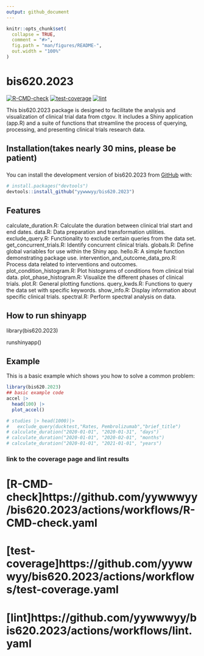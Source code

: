 ```yaml
---
output: github_document
---
```


<!-- README.md is generated from README.Rmd. Please edit that file -->

```r
knitr::opts_chunk$set(
  collapse = TRUE,
  comment = "#>",
  fig.path = "man/figures/README-",
  out.width = "100%"
)
```

# bis620.2023

<!-- badges: start -->
[![R-CMD-check](https://github.com/yywwwyy/bis620.2023/actions/workflows/R-CMD-check.yaml/badge.svg)](https://github.com/yywwwyy/bis620.2023/actions/workflows/R-CMD-check.yaml)
[![test-coverage](https://github.com/yywwwyy/bis620.2023/actions/workflows/test-coverage.yaml/badge.svg)](https://github.com/yywwwyy/bis620.2023/actions/workflows/test-coverage.yaml)
[![lint](https://github.com/yywwwyy/bis620.2023/actions/workflows/lint.yaml/badge.svg)](https://github.com/yywwwyy/bis620.2023/actions/workflows/lint.yaml)
<!-- badges: end -->

This bis620.2023 package is designed to facilitate the analysis and visualization of clinical trial data from ctgov. It includes a Shiny application (app.R) and a suite of functions that streamline the process of querying, processing, and presenting clinical trials research data.

## Installation(takes nearly 30 mins, please be patient)
###

You can install the development version of bis620.2023 from [GitHub](https://github.com/) with:

``` r
# install.packages("devtools")
devtools::install_github("yywwwyy/bis620.2023")
```
## Features
calculate_duration.R: Calculate the duration between clinical trial start and end dates.
data.R: Data preparation and transformation utilities.
exclude_query.R: Functionality to exclude certain queries from the data set.
get_concurrent_trials.R: Identify concurrent clinical trials.
globals.R: Define global variables for use within the Shiny app.
hello.R: A simple function demonstrating package use.
intervention_and_outcome_data_pro.R: Process data related to interventions and outcomes.
plot_condition_histogram.R: Plot histograms of conditions from clinical trial data.
plot_phase_histogram.R: Visualize the different phases of clinical trials.
plot.R: General plotting functions.
query_kwds.R: Functions to query the data set with specific keywords.
show_info.R: Display information about specific clinical trials.
spectral.R: Perform spectral analysis on data.

## How to run shinyapp
library(bis620.2023)

runshinyapp()


## Example

This is a basic example which shows you how to solve a common problem:

```r
library(bis620.2023)
## basic example code
accel |> 
  head(100) |> 
  plot_accel()

# studies |> head(1000)|>
#   exclude_query(ducktest,"Rates, Pembrolizumab","brief_title")
# calculate_duration("2020-01-01", "2020-01-31", "days")
# calculate_duration("2020-01-01", "2020-02-01", "months")
# calculate_duration("2020-01-01", "2021-01-01", "years")

```

### link to the coverage page and lint results
# [R-CMD-check]https://github.com/yywwwyy/bis620.2023/actions/workflows/R-CMD-check.yaml
# [test-coverage]https://github.com/yywwwyy/bis620.2023/actions/workflows/test-coverage.yaml
# [lint]https://github.com/yywwwyy/bis620.2023/actions/workflows/lint.yaml
